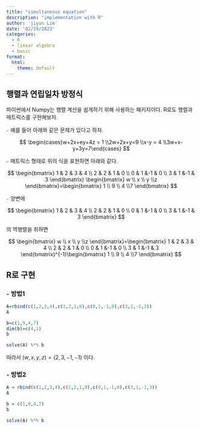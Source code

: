 ```yaml
---
title: "simultaneous equation"
description: "implementation with R"
author: 'jiyun Lim'
date: '02/19/2023'
categories:
  - R
  - linear algebra
  - basic
format:
  html:
    theme: default
---
```


## 행렬과 연립일차 방정식

파이썬에서 Numpy는 행렬 계산을 쉽게하기 위해 사용하는 패키지이다. R로도 행렬과 매트릭스를 구현해보자.

`-` 예를 들어 아래와 같은 문제가 있다고 하자.

$$
\begin{cases}w+2x+ey+4z = 1 \\2w+2x+y=9 \\x-y = 4 \\3w+x-y+3y=7\end{cases}
$$

`-` 매트릭스 형태로 위의 식을 표현하면 아래와 같다.

$$
\begin{bmatrix}
1 & 2 & 3 & 4 \\ 
2 & 2 & 1 & 0 \\
0 & 1 &-1 & 0 \\
3 & 1 &-1 & 3 
\end{bmatrix}
\begin{bmatrix}
w \\ x \\ y \\z 
\end{bmatrix}=\begin{bmatrix}
1 \\ 9 \\ 4 \\7 
\end{bmatrix}
$$ 

`-` 양변에

$$
\begin{bmatrix}
1 & 2 & 3 & 4 \\ 
2 & 2 & 1 & 0 \\
0 & 1 &-1 & 0 \\
3 & 1 &-1 & 3 
\end{bmatrix}
$$


의 역행렬을 취하면

$$
\begin{bmatrix}
w \\ x \\ y \\z 
\end{bmatrix}=\begin{bmatrix}
1 & 2 & 3 & 4 \\ 
2 & 2 & 1 & 0 \\
0 & 1 &-1 & 0 \\
3 & 1 &-1 & 3 
\end{bmatrix}^{-1}\begin{bmatrix}
1 \\ 9 \\ 4 \\7 
\end{bmatrix}
$$


## R로 구현

### `-` 방법1

```r
A=rbind(c(1,2,3,4),c(2,2,1,0),c(0,1,-1,0),c(3,1,-1,3))
A
```

```r
b=c(1,9,4,7)
dim(b)=c(4,1)
b
```

```r
solve(A) %*% b 
```

따라서 $(w,x,y,z) = (2,3,-1,-1)$ 이다.

### `-` 방법2

```r
A = rbind(c(1,2,3,4),c(2,2,1,0),c(0,1,-1,0),c(3,1,-1,3))
A
```

```r
b = c(1,9,4,7)
b
```

```r
solve(A) %*% b
```
